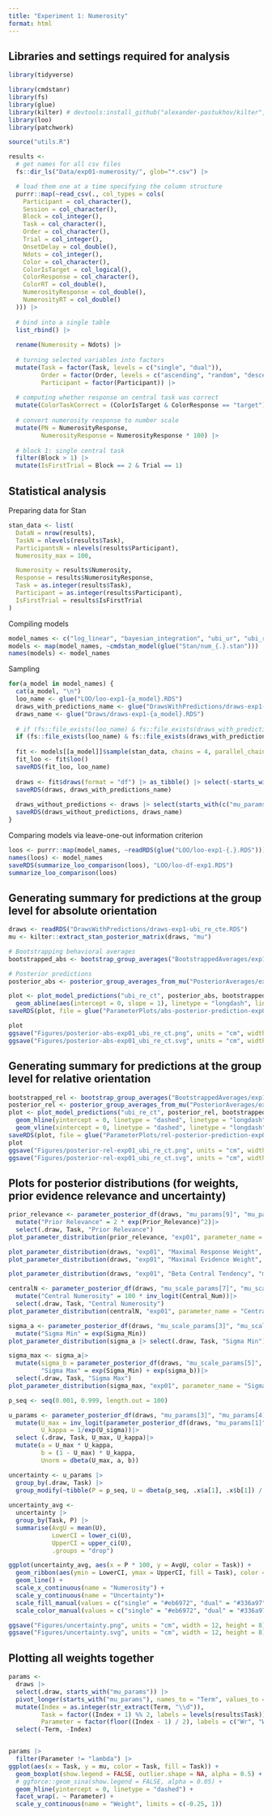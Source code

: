 ```yaml
---
title: "Experiment 1: Numerosity"
format: html
---
```


## Libraries and settings required for analysis
```r
library(tidyverse)

library(cmdstanr)
library(fs)
library(glue)
library(kilter) # devtools:install_github("alexander-pastukhov/kilter", dependencies=TRUE)
library(loo)
library(patchwork)

source("utils.R")
```

```r
results <- 
  # get names for all csv files 
  fs::dir_ls("Data/exp01-numerosity/", glob="*.csv") |>

  # load them one at a time specifying the column structure
  purrr::map(~read_csv(., col_types = cols(
    Participant = col_character(),
    Session = col_character(),
    Block = col_integer(),
    Task = col_character(),
    Order = col_character(),
    Trial = col_integer(),
    OnsetDelay = col_double(),
    Ndots = col_integer(),
    Color = col_character(),
    ColorIsTarget = col_logical(),
    ColorResponse = col_character(),
    ColorRT = col_double(),
    NumerosityResponse = col_double(),
    NumerosityRT = col_double()
  ))) |>
  
  # bind into a single table
  list_rbind() |>
  
  rename(Numerosity = Ndots) |>
  
  # turning selected variables into factors
  mutate(Task = factor(Task, levels = c("single", "dual")),
         Order = factor(Order, levels = c("ascending", "random", "descending")),
         Participant = factor(Participant)) |>
  
  # computing whether response on central task was correct
  mutate(ColorTaskCorrect = (ColorIsTarget & ColorResponse == "target") | (!ColorIsTarget & ColorResponse ==  "distractor")) |>
  
  # convert numerosity response to number scale
  mutate(PN = NumerosityResponse,
         NumerosityResponse = NumerosityResponse * 100) |>
  
  # block 1: single central task
  filter(Block > 1) |>
  mutate(IsFirstTrial = Block == 2 & Trial == 1)
```


## Statistical analysis

Preparing data for Stan
```r
stan_data <- list(
  DataN = nrow(results),
  TaskN = nlevels(results$Task),
  ParticipantsN = nlevels(results$Participant),
  Numerosity_max = 100,

  Numerosity = results$Numerosity,
  Response = results$NumerosityResponse,
  Task = as.integer(results$Task),
  Participant = as.integer(results$Participant),
  IsFirstTrial = results$IsFirstTrial
)
```

Compiling models
```r
model_names <- c("log_linear", "bayesian_integration", "ubi_ur", "ubi_r", "ubi_re", "ubi_re_ct", "ubi_re_cte")
models <- map(model_names, ~cmdstan_model(glue("Stan/num_{.}.stan")))
names(models) <- model_names
```

Sampling
```r
for(a_model in model_names) {
  cat(a_model, "\n")
  loo_name <- glue("LOO/loo-exp1-{a_model}.RDS")
  draws_with_predictions_name <- glue("DrawsWithPredictions/draws-exp1-{a_model}.RDS")
  draws_name <- glue("Draws/draws-exp1-{a_model}.RDS")
  
  # if (fs::file_exists(loo_name) & fs::file_exists(draws_with_predictions_name) & fs::file_exists(draws_name)) next;
  if (fs::file_exists(loo_name) & fs::file_exists(draws_with_predictions_name)) next;
  
  fit <- models[[a_model]]$sample(stan_data, chains = 4, parallel_chains = future::availableCores())
  fit_loo <- fit$loo()
  saveRDS(fit_loo, loo_name) 
  
  draws <- fit$draws(format = "df") |> as_tibble() |> select(-starts_with("log_lik"))
  saveRDS(draws, draws_with_predictions_name)
  
  draws_without_predictions <- draws |> select(starts_with(c("mu_params", "l_rho_params", "sigma_params", "sigma_params", "z_params", "sigma_task")))
  saveRDS(draws_without_predictions, draws_name)
}
```


Comparing models via leave-one-out information criterion
```r
loos <- purrr::map(model_names, ~readRDS(glue("LOO/loo-exp1-{.}.RDS")))
names(loos) <- model_names
saveRDS(summarize_loo_comparison(loos), "LOO/loo-df-exp1.RDS")
summarize_loo_comparison(loos)
```

## Generating summary for predictions at the group level for absolute orientation

```r
draws <- readRDS("DrawsWithPredictions/draws-exp1-ubi_re_cte.RDS")
mu <- kilter::extract_stan_posterior_matrix(draws, "mu")
```

```r
# Bootstrapping behavioral averages
bootstrapped_abs <- bootstrap_group_averages("BootstrappedAverages/exp1-absolute.RDS", results, Numerosity, NumerosityResponse, compute_average_absolute_response)

# Posterior predictions
posterior_abs <- posterior_group_averages_from_mu("PosteriorAverages/exp1-absolute.RDS", results, mu, Numerosity, NumerosityResponse, compute_average_absolute_response)

plot <- plot_model_predictions("ubi_re_ct", posterior_abs, bootstrapped_abs, Numerosity, Response) +
  geom_abline(aes(intercept = 0, slope = 1), linetype = "longdash", linewidth = 0.7)
saveRDS(plot, file = glue("ParameterPlots/abs-posterior-prediction-exp01-ubi_re_ct.RDS"))

plot
ggsave("Figures/posterior-abs-exp01_ubi_re_ct.png", units = "cm", width = 16, height = 8)
ggsave("Figures/posterior-abs-exp01_ubi_re_ct.svg", units = "cm", width = 16, height = 8)
```

## Generating summary for predictions at the group level for relative orientation

```r
bootstrapped_rel <- bootstrap_group_averages("BootstrappedAverages/exp1-relative.RDS", results, Numerosity, NumerosityResponse, compute_average_relative_response)
posterior_rel <- posterior_group_averages_from_mu("PosteriorAverages/exp1-relative.RDS", results, mu, Numerosity, NumerosityResponse, compute_average_relative_response)
plot <- plot_model_predictions("ubi_re_ct", posterior_rel, bootstrapped_rel, Rel_Stimulus, Response) +
  geom_hline(yintercept = 0, linetype = "dashed", linetype = "longdash", linewidth = 0.7) +
  geom_vline(xintercept = 0, linetype = "dashed", linetype = "longdash", linewidth = 0.7)
saveRDS(plot, file = glue("ParameterPlots/rel-posterior-prediction-exp01-ubi_re_ct.RDS"))
plot
ggsave("Figures/posterior-rel-exp01_ubi_re_ct.png", units = "cm", width = 16, height = 10)
ggsave("Figures/posterior-rel-exp01_ubi_re_ct.svg", units = "cm", width = 16, height = 10)
```
## Plots for posterior distributions (for weights, prior evidence relevance and uncertainty)
```r
prior_relevance <- parameter_posterior_df(draws, "mu_params[9]", "mu_params[10]", "Prior_Relevance")|>
  mutate("Prior Relevance" = 2 * exp(Prior_Relevance)^2)|> 
  select(.draw, Task, "Prior Relevance")
plot_parameter_distribution(prior_relevance, "exp01", parameter_name = "Prior Relevance", long_df = TRUE)

plot_parameter_distribution(draws, "exp01", "Maximal Response Weight", "mu_params[5]", "mu_params[6]")
plot_parameter_distribution(draws, "exp01", "Maximal Evidence Weight", "mu_params[7]", "mu_params[8]")

plot_parameter_distribution(draws, "exp01", "Beta Central Tendency", "mu_scale_params[1]", "mu_scale_params[2]")

centralN <- parameter_posterior_df(draws, "mu_scale_params[7]", "mu_scale_params[8]", "Central_Num")|>
  mutate("Central Numerosity" = 100 * inv_logit(Central_Num))|> 
  select(.draw, Task, "Central Numerosity")
plot_parameter_distribution(centralN, "exp01", parameter_name = "Central Numerosity", long_df = TRUE)

sigma_a <- parameter_posterior_df(draws, "mu_scale_params[3]", "mu_scale_params[4]", "Sigma_Min" )|>
  mutate("Sigma Min" = exp(Sigma_Min))
plot_parameter_distribution(sigma_a |> select(.draw, Task, "Sigma Min"), "exp01", parameter_name = "Sigma Min", long_df = TRUE)

sigma_max <- sigma_a|>
  mutate(sigma_b = parameter_posterior_df(draws, "mu_scale_params[5]", "mu_scale_params[6]", "sigma_b")[[3]],
         "Sigma Max" = exp(Sigma_Min) + exp(sigma_b))|>
  select(.draw, Task, "Sigma Max")
plot_parameter_distribution(sigma_max, "exp01", parameter_name = "Sigma Max", long_df = TRUE)
```


```r
p_seq <- seq(0.001, 0.999, length.out = 100)

u_params <- parameter_posterior_df(draws, "mu_params[3]", "mu_params[4]", "U_sigma" )|>
  mutate(U_max = inv_logit(parameter_posterior_df(draws, "mu_params[1]", "mu_params[2]", "U_max" )[[3]]),
         U_kappa = 1/exp(U_sigma))|>
  select (.draw, Task, U_max, U_kappa)|>
  mutate(a = U_max * U_kappa,
         b = (1 - U_max) * U_kappa,
         Unorm = dbeta(U_max, a, b))

uncertainty <- u_params |>
  group_by(.draw, Task) |>
  group_modify(~tibble(P = p_seq, U = dbeta(p_seq, .x$a[1], .x$b[1]) / .x$Unorm[1]))
  
uncertainty_avg <- 
  uncertainty |>
  group_by(Task, P) |>
  summarise(AvgU = mean(U),
            LowerCI = lower_ci(U),
            UpperCI = upper_ci(U),
            .groups = "drop")

ggplot(uncertainty_avg, aes(x = P * 100, y = AvgU, color = Task)) +
  geom_ribbon(aes(ymin = LowerCI, ymax = UpperCI, fill = Task), color = NA, alpha = 0.5) +
  geom_line() +
  scale_x_continuous(name = "Numerosity") +
  scale_y_continuous(name = "Uncertainty")+
  scale_fill_manual(values = c("single" = "#eb6972", "dual" = "#336a97")) +
  scale_color_manual(values = c("single" = "#eb6972", "dual" = "#336a97")) 

ggsave("Figures/uncertainty.png", units = "cm", width = 12, height = 8)
ggsave("Figures/uncertainty.svg", units = "cm", width = 12, height = 8)
```


## Plotting all weights together

```r
params <-
  draws |>
  select(.draw, starts_with("mu_params")) |>
  pivot_longer(starts_with("mu_params"), names_to = "Term", values_to = "mu") |>
  mutate(Index = as.integer(str_extract(Term, "\\d")),
         Task = factor((Index + 1) %% 2, labels = levels(results$Task)),
         Parameter = factor(floor((Index - 1) / 2), labels = c("Wr", "We", "Wct", "lambda"))) |>
  select(-Term, -Index)


params |>
  filter(Parameter != "lambda") |>
ggplot(aes(x = Task, y = mu, color = Task, fill = Task)) +
  geom_boxplot(show.legend = FALSE, outlier.shape = NA, alpha = 0.5) +
  # ggforce::geom_sina(show.legend = FALSE, alpha = 0.05) +
  geom_hline(yintercept = 0, linetype = "dashed") +
  facet_wrap(. ~ Parameter) +
  scale_y_continuous(name = "Weight", limits = c(-0.25, 1))
```

